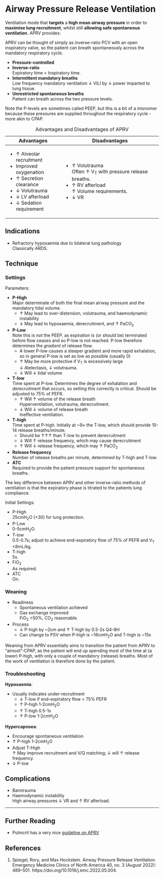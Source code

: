 # Airway Pressure Release Ventilation

Ventilation mode that **targets** a **high mean airway pressure** in order to **maximise lung recruitment**, whilst still **allowing safe spontaneous ventilation**. APRV provides:

:::column-margin
APRV can be thought of simply as inverse-ratio PCV with an open inspiratory valve, so the patient can breath spontaneously across the mandatory respiratory cycle.
:::

* **Pressure-controlled**
* **Inverse-ratio**\
Expiratory time < Inspiratory time.
* **Intermittent mandatory breaths**\
Low frequency mandatory ventilation ↓ VILI by ↓ power imparted to lung tissue. 
* **Unrestricted spontaneous breaths**\
Patient can breath across the two pressure levels.

:::column-margin
Note the P-levels are sometimes called PEEP, but this is a bit of a misnomer because these pressures are supplied throughout the respiratory cycle - more akin to CPAP.
:::

: Advantages and Disadvantages of APRV

+--------------------------+---------------------------------------------+
| Advantages               | Disadvantages                               |
+==========================+=============================================+
| * ↑ Alveolar recruitment | * ↑ Volutrauma\                             |
| * Improved oxygenation   | Often ↑ V~T~ with pressure release breaths. |
| * ↑ Secretion clearance  | * ↑ RV afterload\                           |
| * ↓ Volutrauma           | ↑ Volume requirements.                      |
| * ↓ LV afterload         | * ↓ VR                                      |
| * ↓ Sedation requirement |                                             |
+--------------------------+---------------------------------------------+



## Indications

* Refractory hypoxaemia due to bilateral lung pathology\
Classically ARDS.


## Technique

### Settings

Parameters:

* **P-High**\
Major determinate of both the final mean airway pressure and the mandatory tidal volume.
	* ↑ May lead to over-distension, volutrauma, and haemodynamic instability
	* ↓ May lead to hypoxaemia, derecruitment, and ↑ PaCO~2~
* **P-Low**\
Note this is *not* the PEEP, as expiration is (or should be) terminated before flow ceases and so P-low is not reached. P-low therefore determines the *gradient* of release flow.
	* A lower P-low causes a steeper gradient and more rapid exhalation, so in general P-low is set as low as possible (usually 0)
	* ↑ May be more protective if V~T~ is excessively large\
	↓ Atelectasis, ↓ volutrauma.
	* ↓ Will ↓ tidal volume
* **T-low**\
Time spent at P-low. Determines the degree of exhalation and derecruitment that occurs, so setting this correctly is critical. Should be adjusted to 75% of PEFR.
	* ↑ Will ↑ volume of the release breath\
	Hyperventilation, volutrauma, derecruitment.
	* ↓ Will ↓ volume of release breath\
	Ineffective ventilation.
* **T-high**\
Time spent at P-high. Initially at ~9× the T-low, which should provide 10-14 release breaths/minute.
	* Should be ↑↑↑ than T-low to prevent derecruitment
	* ↓ Will ↑ release frequency, which may cause derecruitment
	* ↑ Will ↓ release frequency, which may ↑ PaCO~2~
* **Release frequency**\
Number of release breaths per minute, determined by T-high and T-low.
* **ATC**\
Required to provide the patient pressure support for spontaneous breaths.

:::column-margin
The key difference between APRV and other inverse-ratio methods of ventilation is that the expiratory phase is titrated to the patients lung compliance.
:::

Initial Settings:

* P-High\
25cmH~2~O (<30) for lung protection.
* P-Low\
0-5cmH~2~O.
* T-low\
0.5-0.7s; adjust to achieve end-expiratory flow of 75% of PEFR and V~T~ <8mL/kg.
* T-high\
5s.
* FiO~2~\
As required.
* ATC\
On.


### Weaning

* Readiness
	* Spontaneous ventilation achieved
	* Gas exchange improved\
	FiO~2~ <50%, CO~2~ reasonable.
* Process
	* ↓ P-high by ~2cm and ↑ T-high by 0.5-2s Q4-8H\
	* Can change to PSV when P-high is \~16cmH~2~O and T-high is ~15s


:::column-margin
Weaning from APRV essentially aims to transition the patient from APRV to "almost"-CPAP, as the patient will end up spending most of the time at (a lower) P-high, with only a couple of mandatory (release) breaths. Most of the work of ventilation is therefore done by the patient.
:::


### Troubleshooting

**Hypoxaemia**:

* Usually indicates under-recruitment
	* ↓ T-low if end-expiratory flow < 75% PEFR
	* ↑ P-high 1-2cmH~2~O
	* ↑ T-high 0.5-1s
	* ↑ P-low 1-2cmH~2~O

**Hypercapnoea**:

* Encourage spontaneous ventilation
* ↑ P-high 1-2cmH~2~O
* Adjust T-High\
↑ May improve recruitment and V/Q matching; ↓ will ↑ release frequency.
* ↓ P-low


## Complications

* Barotrauma
* Haemodynamic instability\
High airway pressures ↓ VR and ↑ RV afterload.


---

## Further Reading

* Pulmcrit has a very nice [guideline on APRV](https://emcrit.org/squirt/aprv/)

## References

1. Spiegel, Rory, and Max Hockstein. Airway Pressure Release Ventilation. Emergency Medicine Clinics of North America 40, no. 3 (August 2022): 489–501. https://doi.org/10.1016/j.emc.2022.05.004.
